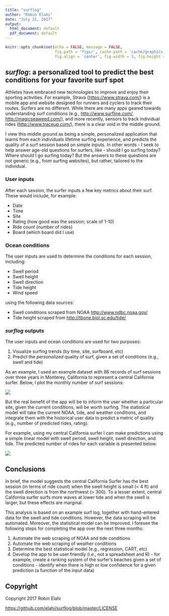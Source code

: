 ```yaml
---
title: "surflog"
author: "Robin Elahi"
date: "July 21, 2017"
output:
  html_document: default
  pdf_document: default
---
```


```r
knitr::opts_chunk$set(echo = FALSE, message = FALSE, 
                      fig.path = 'figs/', cache.path = 'cache/graphics-', 
                      fig.align = 'center', fig.width = 5, fig.height = 5, fig.show = 'hold', cache = TRUE, par = TRUE)

```

## *surflog*: a personalized tool to predict the best conditions for your favorite surf spot 

Athletes have embraced new technologies to improve and enjoy their sporting activities.  For example, Strava (<https://www.strava.com/>) is a mobile app and website designed for runners and cyclers to track their routes. Surfers are no different. While there are many apps geared towards understanding surf conditions (e.g., <http://www.surfline.com/>, <http://magicseaweed.com/>), and more recently, sensors to track individual rides (<http://www.traceup.com/>), there is a clear void in the middle ground.  

I view this middle ground as being a simple, personalized application that learns from each individuals lifetime surfing experience, and predicts the quality of a surf session based on simple inputs. In other words - I seek to help answer age-old questions for surfers, like - should I go surfing today? Where should I go surfing today? But the answers to these questions are not generic (e.g., from surfing websites), but rather, tailored to the individual. 

### User inputs

After each session, the surfer inputs a few key metrics about their surf. 
These would include, for example:

  - Date
  - Time
  - Site
  - Rating (how good was the session; scale of 1-10)
  - Ride count (number of rides) 
  - Board (which board did I use)

### Ocean conditions

The user inputs are used to determine the conditions for each session, including:

  - Swell period
  - Swell height
  - Swell direction
  - Tide height
  - Wind speed

using the following data sources:

  - Swell conditions scraped from NOAA <http://www.ndbc.noaa.gov/>
  - Tide height scraped from <http://tbone.biol.sc.edu/tide/>

### *surflog* outputs

The user inputs and ocean conditions are used for two purposes:

  1. Visualize surfing trends (by time, site, surfboard, etc)
  2. Predict the *personalized* quality of surf, given a set of conditions (e.g., swell and tide)

As an example, I used an example dataset with 86 records of surf sessions over three years in Monterey, California to represent a central California surfer. Below, I plot the monthly number of surf sessions:

![](../figs/plot_dat_yrm_n.png)

But the real benefit of the app will be to inform the user whether a particular site, given the current conditions, will be worth surfing. The statistical model will take the current NOAA, tide, and weather conditions, and integrate them with the historical user data to predict a metric of quality (e.g., number of predicted rides, rating). 

For example, using my central California surfer I can make predictions using a simple linear model with swell period, swell height, swell direction, and tide. The predicted number of rides for each variable is presented below:

![](../figs/plot_lm_effects_ridecount.png)

## Conclusions

In brief, the model suggests the central California Surfer has the best session (in terms of ride count) when the swell height is small (< 4 ft) and the swell direction is from the northwest (> 300).  To a lesser extent, central California surfer surfs more waves at lower tide and when the swell is larger, but these effects are marginal. 

This analysis is based on an example surf log, together with hand-entered data for the swell and tide conditions. However, the data scraping will be automated. Moreover, the statistical model can be improved. I foresee the following steps for completing the app over the next three months:

  1. Automate the web scraping of NOAA and tide conditions
  2. Automate the web scraping of weather conditions
  3. Determine the best statistical model (e.g., regression, CART, etc)
  4. Develop the app to be user friendly (i.e., not a spreadsheet and R)
    - for example, create a ranking system of the surfer's beaches given a set of conditions
    - identify when there is high or low confidence for a given prediction (a function of the input data)
  
## Copyright
Copyright 2017 Robin Elahi

<https://github.com/elahi/surflog/blob/master/LICENSE>


